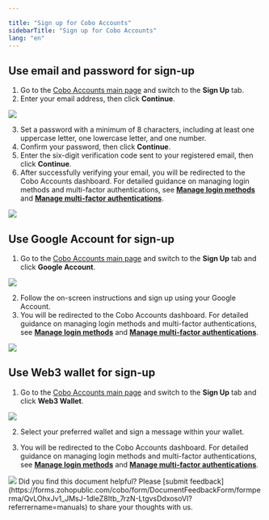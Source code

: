 ```yaml
---

title: "Sign up for Cobo Accounts"
sidebarTitle: "Sign up for Cobo Accounts"
lang: "en"
---
```

## Use email and password for sign-up

1. Go to the [Cobo Accounts main page](https://accounts.cobo.com/) and switch to the **Sign Up** tab.
2. Enter your email address, then click **Continue**.

<img src="/en/images/cobo-accounts/mLmux5N6lIagFO8CxPmbvSCyEGL7w8RcN1UhLSu_afDz1KAEZrQ95Q-JeRA5oaPtWWY0RUZHH1YWcZqSberce8r_XgTaxyWdjHcl3J5xG2YFQQdZmLCECK1o8QQM_80B_Gn9PW55zXc8m-khYztVe8Q.png" className="screenshot_modal"/>

3. Set a password with a minimum of 8 characters, including at least one uppercase letter, one lowercase letter, and one number.
4. Confirm your password, then click **Continue**.
5. Enter the six-digit verification code sent to your registered email, then click **Continue**.
6. After successfully verifying your email, you will be redirected to the Cobo Accounts dashboard. For detailed guidance on managing login methods and multi-factor authentications, see [**Manage login methods**](/en/accounts/add-passkey-as-login-method) and [**Manage multi-factor authentications**](/en/accounts/reset-google-authenticator).

<img src="/en/images/cobo-accounts/lmj06pNK0IJPiSdTVKbGmNoeMQ-4mlCwbxTAhgxbHFOVAg1OJUznbSp6Tofbykm1MQBA1EVZaVctKyfBYheE-8TZfe8UkZ41dwO6nx6F9-vVYl5BQeO-P3u-yOaniN6p5_uw1Y91dSNosfu-zKCT3ko.svg" className="screenshot_full_screen"/>

## Use Google Account for sign-up

1. Go to the [Cobo Accounts main page](https://accounts.cobo.com/) and switch to the **Sign Up** tab and click **Google Account**.

<img src="/en/images/cobo-accounts/mLmux5N6lIagFO8CxPmbvSCyEGL7w8RcN1UhLSu_afDz1KAEZrQ95Q-JeRA5oaPtWWY0RUZHH1YWcZqSberce8r_XgTaxyWdjHcl3J5xG2YFQQdZmLCECK1o8QQM_80B_Gn9PW55zXc8m-khYztVe8Q.png" className="screenshot_modal"/>

2. Follow the on-screen instructions and sign up using your Google Account.
3. You will be redirected to the Cobo Accounts dashboard. For detailed guidance on managing login methods and multi-factor authentications, see [**Manage login methods**](/en/accounts/add-passkey-as-login-method) and [**Manage multi-factor authentications**](/en/accounts/reset-google-authenticator).

<img src="/en/images/cobo-accounts/lmj06pNK0IJPiSdTVKbGmNoeMQ-4mlCwbxTAhgxbHFOVAg1OJUznbSp6Tofbykm1MQBA1EVZaVctKyfBYheE-8TZfe8UkZ41dwO6nx6F9-vVYl5BQeO-P3u-yOaniN6p5_uw1Y91dSNosfu-zKCT3ko.svg" className="screenshot_full_screen"/>

## Use Web3 wallet for sign-up

1. Go to the [Cobo Accounts main page](https://accounts.cobo.com/) and switch to the **Sign Up** tab and click **Web3 Wallet**.

<img src="/en/images/cobo-accounts/mLmux5N6lIagFO8CxPmbvSCyEGL7w8RcN1UhLSu_afDz1KAEZrQ95Q-JeRA5oaPtWWY0RUZHH1YWcZqSberce8r_XgTaxyWdjHcl3J5xG2YFQQdZmLCECK1o8QQM_80B_Gn9PW55zXc8m-khYztVe8Q.png" className="screenshot_modal"/>

2. Select your preferred wallet and sign a message within your wallet.

3. You will be redirected to the Cobo Accounts dashboard. For detailed guidance on managing login methods and multi-factor authentications, see [**Manage login methods**](/en/accounts/add-passkey-as-login-method) and [**Manage multi-factor authentications**](/en/accounts/reset-google-authenticator).

<img src="/en/images/cobo-accounts/lmj06pNK0IJPiSdTVKbGmNoeMQ-4mlCwbxTAhgxbHFOVAg1OJUznbSp6Tofbykm1MQBA1EVZaVctKyfBYheE-8TZfe8UkZ41dwO6nx6F9-vVYl5BQeO-P3u-yOaniN6p5_uw1Y91dSNosfu-zKCT3ko.svg" className="screenshot_full_screen"/>
<Tip>Did you find this document helpful? Please [submit feedback](https://forms.zohopublic.com/cobo/form/DocumentFeedbackForm/formperma/QvLOhxJv1_JMsJ-1dleZ8Itb_7rzN-LtgvsDdxosoVI?referrername=manuals) to share your thoughts with us.</Tip>